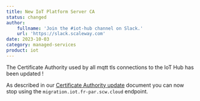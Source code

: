 ```yaml
---
title: New IoT Platform Server CA
status: changed
author:
    fullname: 'Join the #iot-hub channel on Slack.'
    url: 'https://slack.scaleway.com'
date: 2023-10-03
category: managed-services
product: iot
---
```


The Certificate Authority used by all mqtt tls connections to the IoT Hub has been updated !

As described in our [Certificate Authority update](https://www.scaleway.com/en/docs/managed-services/iot-hub/reference-content/certificate/) document you can now stop using the `migration.iot.fr-par.scw.cloud` endpoint.

